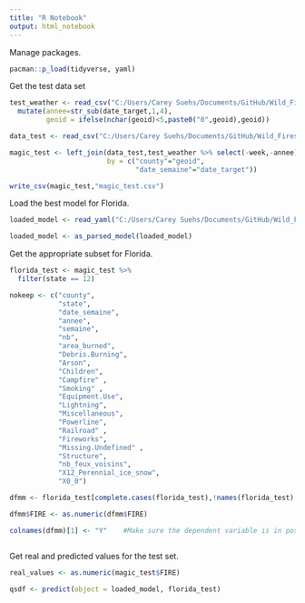 ```yaml
---
title: "R Notebook"
output: html_notebook
---
```



Manage packages.
```r
pacman::p_load(tidyverse, yaml)
```


Get the test data set
```r
test_weather <- read_csv("C:/Users/Carey Suehs/Documents/GitHub/Wild_Fires/data/test_aggregated_weather_1_853.csv") %>% select(-1,-2) %>%
  mutate(annee=str_sub(date_target,1,4),
         geoid = ifelse(nchar(geoid)<5,paste0("0",geoid),geoid))

data_test <- read_csv("C:/Users/Carey Suehs/Documents/GitHub/Wild_Fires/data/semaine_test.csv") 

magic_test <- left_join(data_test,test_weather %>% select(-week,-annee),
                        by = c("county"="geoid",
                               "date_semaine"="date_target"))

write_csv(magic_test,"magic_test.csv")
```


Load the best model for Florida.
```r
loaded_model <- read_yaml("C:/Users/Carey Suehs/Documents/GitHub/Wild_Fires/models/florida_best_1.yml")

loaded_model <- as_parsed_model(loaded_model)
```

Get the appropriate subset for Florida.
```r
florida_test <- magic_test %>% 
  filter(state == 12)

nokeep <- c("county", 
            "state", 
            "date_semaine",
            "annee",
            "semaine",
            "nb",
            "area_burned",
            "Debris.Burning",
            "Arson",
            "Children",
            "Campfire" ,
            "Smoking" ,
            "Equipment.Use",
            "Lightning",
            "Miscellaneous",
            "Powerline",
            "Railroad" ,
            "Fireworks",
            "Missing.Undefined" ,
            "Structure",
            "nb_feux_voisins",
            "X12_Perennial_ice_snow",
            "X0_0")

dfmm <- florida_test[complete.cases(florida_test),!names(florida_test) %in% nokeep]    #### complete cases!!!

dfmm$FIRE <- as.numeric(dfmm$FIRE)

colnames(dfmm)[1] <- "Y"    #Make sure the dependent variable is in position '1' and rename as 'Y'.



```



Get real and predicted values for the test set.
```r
real_values <- as.numeric(magic_test$FIRE)
```


```r
qsdf <- predict(object = loaded_model, florida_test)
```





















